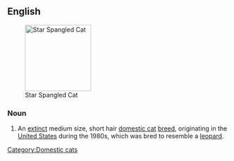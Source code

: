 ==English==
[[Image:Star Spangled Cat.jpg|thumb|right|150px|Star Spangled Cat]]
===Noun===
{{en-noun|sg=[[California]] [[Spangled]] [[Cat]]}}

# An [[extinct]] medium size, short hair [[domestic cat]] [[breed]], originating in the [[United States]] during the 1980s, which was bred to resemble a [[leopard]].

{{wikipedia|California Spangled Cat}}
{{commonscat|California Spangled Cat}}

[[Category:Domestic cats]]